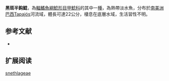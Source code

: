 {{Speciesbox
| name = 黑斑半鈎鯰
| image = 
| image_width = 250px
| image_caption = 
| status = NE
| status_system = IUCN3.1
| genus = Hemiancistrus
| species = snethlageae
| authority = [[Steindachner|Steindachner]], 1911
| synonyms = *''Ancistrus snethlageae'',Steindachner, 1911
*''Ancistomus snethlageae'',Steindachner, 1911
*''Lasiancistrus snethlageae'',Steindachner, 1911
}} 
'''黑斑半鈎鯰'''，為[[輻鰭魚綱|輻鰭魚綱]][[鯰形目|鯰形目]][[甲鯰科|甲鯰科]]的其中一[[種|種]]，為熱帶淡水魚，分布於[[南美洲|南美洲]][[巴西|巴西]]Tapajós河流域，體長可達22公分，棲息在底層水域，生活習性不明。

==参考文献==
*{{FishBase_species|genus=Hemiancistrus|species=snethlageae|year=2014|month=11}}

== 扩展阅读 ==
{{refbegin}}
{{wikispecies-inline|Hemiancistrus snethlageae|黑斑半鈎鯰}}
{{refend}}
{{Taxonbar|from=Q5629097}}

[[Category:半鈎鯰屬|snethlageae]]